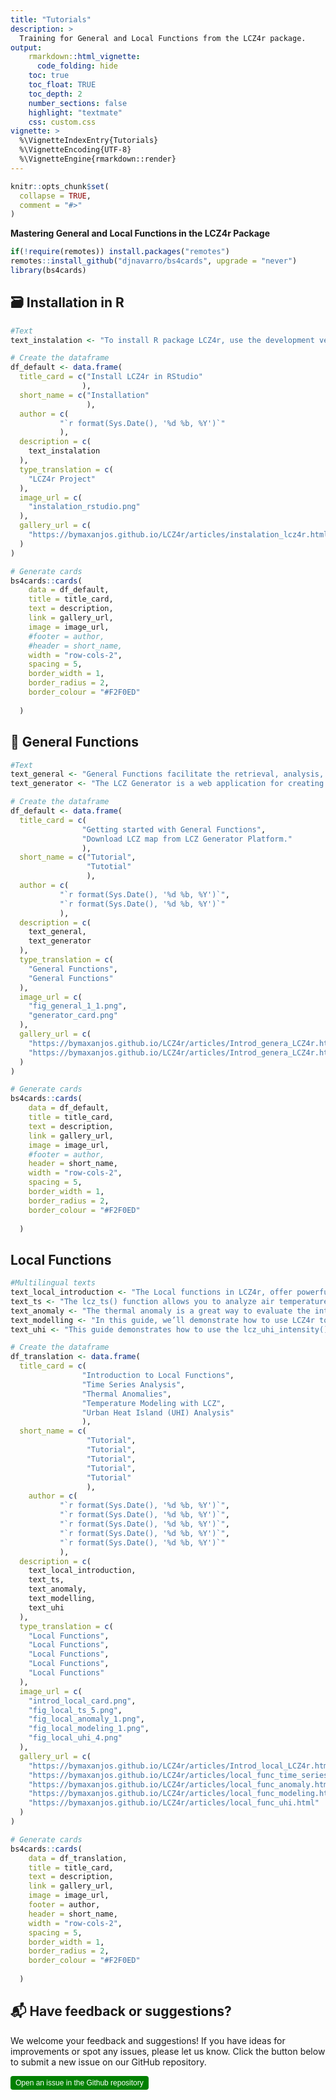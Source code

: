 ```yaml
---
title: "Tutorials"
description: >
  Training for General and Local Functions from the LCZ4r package.
output:
    rmarkdown::html_vignette:
      code_folding: hide
    toc: true
    toc_float: TRUE
    toc_depth: 2
    number_sections: false
    highlight: "textmate"
    css: custom.css
vignette: >
  %\VignetteIndexEntry{Tutorials}
  %\VignetteEncoding{UTF-8}
  %\VignetteEngine{rmarkdown::render}
---
```


```r
knitr::opts_chunk$set(
  collapse = TRUE,
  comment = "#>"
)
```

**Mastering General and Local Functions in the LCZ4r Package**


```r
if(!require(remotes)) install.packages("remotes")
remotes::install_github("djnavarro/bs4cards", upgrade = "never")
library(bs4cards)

```

## 🗃️ Installation in R

```r
#Text
text_instalation <- "To install R package LCZ4r, use the development version on GitHub with latest features"
```


```r
# Create the dataframe
df_default <- data.frame(
  title_card = c("Install LCZ4r in RStudio"
                ),
  short_name = c("Installation"
                 ),
  author = c(
           "`r format(Sys.Date(), '%d %b, %Y')`"
           ),
  description = c(
    text_instalation
  ),
  type_translation = c(
    "LCZ4r Project"
  ),
  image_url = c(
    "instalation_rstudio.png"
  ),
  gallery_url = c(
    "https://bymaxanjos.github.io/LCZ4r/articles/instalation_lcz4r.html"
  )
)
```


```r
# Generate cards
bs4cards::cards(
    data = df_default,
    title = title_card,
    text = description,
    link = gallery_url,
    image = image_url,
    #footer = author,
    #header = short_name,
    width = "row-cols-2",
    spacing = 5,
    border_width = 1,
    border_radius = 2,
    border_colour = "#F2F0ED"
    
  )
```

## 🚀 General Functions

```r
#Text
text_general <- "General Functions facilitate the retrieval, analysis, and visualization of LCZs"
text_generator <- "The LCZ Generator is a web application for creating Local Climate Zone (LCZ) maps. This guide provides step-by-step instructions to generate an LCZ map for your city using the LCZ4r package."
```


```r
# Create the dataframe
df_default <- data.frame(
  title_card = c(
                "Getting started with General Functions",
                "Download LCZ map from LCZ Generator Platform."
                ),
  short_name = c("Tutorial", 
                 "Tutotial"
                 ),
  author = c(
           "`r format(Sys.Date(), '%d %b, %Y')`", 
           "`r format(Sys.Date(), '%d %b, %Y')`"
           ),
  description = c(
    text_general,
    text_generator
  ),
  type_translation = c(
    "General Functions",
    "General Functions"
  ),
  image_url = c(
    "fig_general_1_1.png",
    "generator_card.png"
  ),
  gallery_url = c(
    "https://bymaxanjos.github.io/LCZ4r/articles/Introd_genera_LCZ4r.html",
    "https://bymaxanjos.github.io/LCZ4r/articles/Introd_genera_LCZ4r.html#download-lcz-map-from-lcz-generator-platform"
  )
)
```


```r
# Generate cards
bs4cards::cards(
    data = df_default,
    title = title_card,
    text = description,
    link = gallery_url,
    image = image_url,
    #footer = author,
    header = short_name,
    width = "row-cols-2",
    spacing = 5,
    border_width = 1,
    border_radius = 2,
    border_colour = "#F2F0ED"
    
  )
```

## Local Functions

```r
#Multilingual texts
text_local_introduction <- "The Local functions in LCZ4r, offer powerful tools to handle and analyze urban climate data.They enable time-series analysis, mapping of thermal anomalies, spatial interpolation, and more."
text_ts <- "The lcz_ts() function allows you to analyze air temperature data associated with Local Climate Zones (LCZ) over time."
text_anomaly <- "The thermal anomaly is a great way to evaluate the intra-urban air temperatures differences."
text_modelling <- "In this guide, we’ll demonstrate how to use LCZ4r to model temperature data."
text_uhi <- "This guide demonstrates how to use the lcz_uhi_intensity() function to calculate and analyze UHI intensity using LCZ classes."

```


```r
# Create the dataframe
df_translation <- data.frame(
  title_card = c(
                "Introduction to Local Functions", 
                "Time Series Analysis", 
                "Thermal Anomalies",
                "Temperature Modeling with LCZ",
                "Urban Heat Island (UHI) Analysis"
                ),
  short_name = c(
                 "Tutorial", 
                 "Tutorial", 
                 "Tutorial",
                 "Tutorial",
                 "Tutorial"
                 ),
    author = c(
           "`r format(Sys.Date(), '%d %b, %Y')`", 
           "`r format(Sys.Date(), '%d %b, %Y')`",
           "`r format(Sys.Date(), '%d %b, %Y')`", 
           "`r format(Sys.Date(), '%d %b, %Y')`",
           "`r format(Sys.Date(), '%d %b, %Y')`"
           ),
  description = c(
    text_local_introduction,
    text_ts,
    text_anomaly,
    text_modelling,
    text_uhi
  ),
  type_translation = c(
    "Local Functions",
    "Local Functions",
    "Local Functions",
    "Local Functions",
    "Local Functions"
  ),
  image_url = c(
    "introd_local_card.png",
    "fig_local_ts_5.png",
    "fig_local_anomaly_1.png",
    "fig_local_modeling_1.png",
    "fig_local_uhi_4.png"
  ),
  gallery_url = c(
    "https://bymaxanjos.github.io/LCZ4r/articles/Introd_local_LCZ4r.html",
    "https://bymaxanjos.github.io/LCZ4r/articles/local_func_time_series.html",
    "https://bymaxanjos.github.io/LCZ4r/articles/local_func_anomaly.html",
    "https://bymaxanjos.github.io/LCZ4r/articles/local_func_modeling.html",
    "https://bymaxanjos.github.io/LCZ4r/articles/local_func_uhi.html"
  )
)
```


```r
# Generate cards
bs4cards::cards(
    data = df_translation,
    title = title_card,
    text = description,
    link = gallery_url,
    image = image_url,
    footer = author,
    header = short_name,
    width = "row-cols-2",
    spacing = 5,
    border_width = 1,
    border_radius = 2,
    border_colour = "#F2F0ED"
    
  )
```



## 📬 Have feedback or suggestions?

We welcome your feedback and suggestions! If you have ideas for improvements or spot any issues, please let us know. Click the button below to submit a new issue on our GitHub repository.

<button type="button" class="btn" style="background-color: #008000; color: white; padding: .25rem .5rem; font-size: .75rem; border: none; border-radius: .25rem;">

<a href='https://github.com/ByMaxAnjos/QGIS-LCZ4r-Multilingual/issues/new'style="text-decoration: none; color: white;"> Open an issue in the Github repository </a>
</button>
